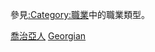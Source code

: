 {{Catnav|頁面分類|各種主題的頁面分類|按國家分類|各國人物|喬治亞人}}
{{Catnav|頁面分類|人物|職業|按职业分类的各国人物}}
{{Catnav|頁面分類|人物|各國人物|喬治亞人}}

參見[[:Category:職業|:Category:職業]]中的職業類型。
{{Commons category|People of Georgia by occupation}}

[[Category:喬治亞人|]]
[[Category:各職業諸國人物|Georgian]]